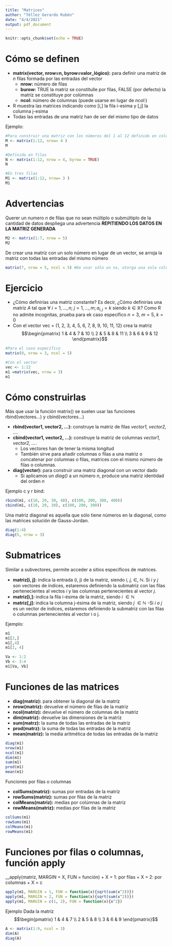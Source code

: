 ---
title: "Matrices"
author: "Téllez Gerardo Rubén"
date: "4/4/2021"
output: pdf_document
---

```{r setup, include=FALSE}
knitr::opts_chunk$set(echo = TRUE)
```

# Cómo se definen

+ __matrix(vector, nrow=n, byrow=valor_lógico):__ para definir una matriz de _n_ filas formada por las entradas del vector
  - __nrow:__ número de filas
  - __burow:__ TRUE la matriz se constitulle por filas, FALSE (por defecto) la matríz se constituye por colúmnas
  - __ncol:__ número de columnas (puede usarse en lugar de _ncol:_)
  
+ R muestra las matrices indicando como [i,] la fila i-esima y [,j] la columna j-esima
+ Todas las entradas de una matríz han de ser del mismo tipo de datos
  

Ejemplo:
```{r}
#Para construir una matriz con los números del 1 al 12 definido en columnas
M <- matrix(1:12, nrow= 4 )
M

#Definido en filas
N <- matrix(1:12, nrow = 4, byrow = TRUE)
N

#En tres filas
M1 <- matrix(1:12, nrow= 3 )
M1
```

# Advertencias

Querer un numero _n_ de filas que no sean múltiplo o submúltiplo de la cantidad de datos despliega una advertencia __REPITIENDO LOS DATOS EN LA MATRIZ GENERADA__

```{r}
M2 <- matrix(1:7, nrow = 5)
M2
```
De crear una matríz con un solo número en lugar de un vector, se arroja la matriz con todas las entradas del mismo número
```{r}
matrix(7, nrow = 5, ncol = 5) #De usar sólo un nx, otorga una sola columna o fila
```

# Ejercicio

+ ¿Cómo definirías una matriz constante? Es decir, ¿Cómo definirías una matríz _A_ tal que $\forall \ i = 1, \dots, n; \ j = 1,\dots, m; a_{i,j} = k$ siendo $k \in \mathbb{R}$? Como R no admite incognitas, prueba para ek caso específico $n = 3, \ m = 5, \ k = 0$
+ Con el vector vec = (1, 2, 3, 4, 5, 6, 7, 8, 9, 10, 11, 12) crea la matriz
$$\begin{pmatrix} 1 & 4 & 7 & 10 \\ 2 & 5 & 8 & 11 \\ 3 & 6 & 9 & 12 \end{pmatrix}$$
```{r}

#Para el caso específico
matrix(0, nrow = 3, ncol = 5)

#Con el vector
vec <- 1:12
m1 =matrix(vec, nrow = 3)
m1
```

# Cómo construirlas

Más que usar la función matrix() se suelen usar las funciones rbind(vectores...) y cbind(vectores...)


+ __rbind(vector1, vector2, ...):__ construye la matriz de filas _vector1, vector2, ..._.
+ __cbind(vector1, vector2, ...):__ construye la matriz de columnas _vector1, vector2, ..._.
  - Los vectores han de tener la misma longitud
  - También sirve para añadir columnas o filas a una matriz o concatenar por columnas o filas, matrices con el mismo número de filas o columnas.
+ __diag(vector):__ para construir una matriz diagonal con un vector dado
  - Si aplicamos un _diag()_ a un número _n_, produce una matriz identidad del orden _n_


Ejemplo c y r bind:
```{r}
rbind(m1, c(10, 20, 30, 40), c(100, 200, 300, 400))
cbind(m1, c(10, 20, 30), c(100, 200, 300))
```
Una matriz diagonal es aquella que sólo tiene números en la diagonal, como las matrices solución de Gauss-Jordan.
```{r}
diag(1:4)
diag(5, nrow = 3)
```

# Submatrices

Similar a subvectores, permite acceder a sitios específicos de matrices.

+ __matriz[i, j]:__ indica la entrada (i, j) de la matriz, siendo _i, j,_ $\in, \ \mathbb{N}$. Si _i y j_ son vectores de índices, estaremos definiendo la submatriz con las filas pertenecientes al vectos _i_ y las columnas pertenecientes al vector _j_.
+ __matriz[i,]:__ indica la fila i-ésima de la matriz, siendo _i_ $\in \mathbb{N}$
+ __matriz[,j]:__ indica la columna j-ésima de la matriz, siendo _j_ $\in \mathbb{N}$
  -Si _i o j_ es un vector de índices, estaremos definiendo la submatriz con las filas o columnas pertenecientes al vector i o j.
  

Ejemplo:
```{r}
m1
m1[2,]
m1[,4]
m1[2, 4]

Va <- 1:2
Vb <- 3:4
m1[Va, Vb]
```

# Funciones de las matrices

+ __diag(matriz):__ para obtener la diagonal de la matríz
+ __nrow(matriz):__ devuelve el número de filas de la matriz
+ __ncol(matriz):__ devuelve el número de columnas de la matríz
+ __dim(matriz):__ devuelve las dimensiones de la matríz
+ __sum(matrz):__ la suma de todas las entradas de la matriz
+ __prod(matrz):__ la suma de todas las entradas de la matriz
+ __mean(matriz):__ la media aritmética de todas las entradas de la matriz

```{r}
diag(m1)
nrow(m1)
ncol(m1)
dim(m1)
sum(m1)
prod(m1)
mean(m1)
```
Funciones por filas o columnas

+ __colSums(matriz):__ sumas por entradas de la matríz
+ __rowSums(matriz):__ sumas por filas de la matriz
+ __colMeans(matriz):__ medias por colúmnas de la matriz
+ __rowMeans(matriz):__ medias por filas de la matriz
```{r}
colSums(m1)
rowSums(m1)
colMeans(m1)
rowMeans(m1)
```

# Funciones por filas o columnas, función apply

__apply(matriz, MARGIN = X, FUN = función)
+ X = 1: por filas
+ X = 2: por columnas
+ X = c
```{r}
apply(m1, MARGIN = 1, FUN = function(x){sqrt(sum(x^2))})
apply(m1, MARGIN = 2, FUN = function(x){sqrt(sum(x^2))})
apply(m1, MARGIN = c(1, 2), FUN = function(x){x^2})
```

Ejemplo
Dada la matríz
$$\begin{pmatrix}  1 & 4 & 7 \\ 2 & 5 & 8 \\ 3 & 6 & 9 \end{pmatrix}$$

```{r}
A <- matrix(1:9, ncol = 3)
dim(A)
diag(A)
```

